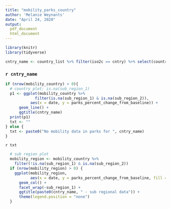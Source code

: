 ```yaml
---
title: "mobility_parks_country"
author: 'Melanie Weynants'
date: "April 24, 2020"
output: 
  pdf_document
  html_document
---
```


```r
library(knitr)
library(tidyverse)

cntry_name <- country_list %>% filter(iso2c == cntry) %>% select(country.name.en) %>% unlist()
```

### `r cntry_name`

```r
if (nrow(mobility_country) > 0){
  # country plot: is.na(sub_region_1)
  p1 <- ggplot(mobility_country %>% 
             filter(is.na(sub_region_1) & is.na(sub_region_2)),
           aes(x = date, y = parks_percent_change_from_baseline)) + 
      geom_line() +
      ggtitle(cntry_name)
  print(p1)
  txt <- ""
} else {
  txt <- paste0("No mobility data in parks for ", cntry_name)
}
```
`r txt`


```r
  # sub region plot
  mobility_region <- mobility_country %>%
    filter(!is.na(sub_region_1) & is.na(sub_region_2)) 
  if (nrow(mobility_region) > 0) {
    ggplot(mobility_region,
           aes(x = date, y = parks_percent_change_from_baseline, fill = sub_region_1)) + 
      geom_col() +
      facet_wrap(~sub_region_1) +
      ggtitle(paste0(cntry_name, " - sub regional data")) +
      theme(legend.position = "none")
  }

```

\FloatBarrier